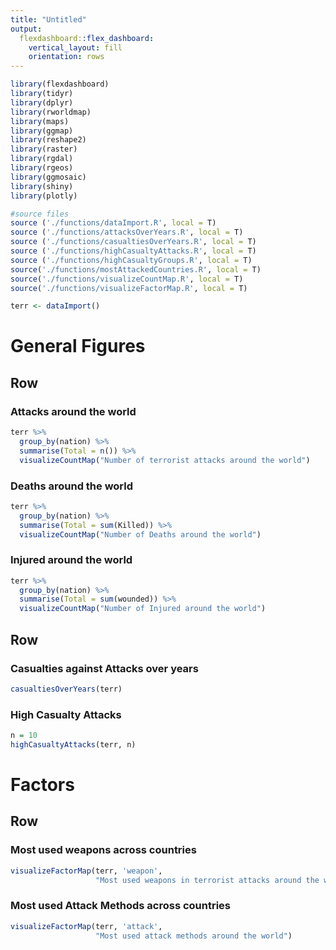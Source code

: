 ```yaml
---
title: "Untitled"
output: 
  flexdashboard::flex_dashboard:
    vertical_layout: fill
    orientation: rows
---
```


```r
library(flexdashboard)
library(tidyr)
library(dplyr)
library(rworldmap)
library(maps)
library(ggmap)
library(reshape2)
library(raster)
library(rgdal)
library(rgeos)
library(ggmosaic)
library(shiny)
library(plotly)
```

```r
#source files
source ('./functions/dataImport.R', local = T)
source ('./functions/attacksOverYears.R', local = T)
source ('./functions/casualtiesOverYears.R', local = T)
source ('./functions/highCasualtyAttacks.R', local = T)
source ('./functions/highCasualtyGroups.R', local = T)
source('./functions/mostAttackedCountries.R', local = T)
source('./functions/visualizeCountMap.R', local = T)
source('./functions/visualizeFactorMap.R', local = T)
```

```r
terr <- dataImport()
```

General Figures
=======================================================================

Row
-----------------------------------------------------------------------

### Attacks around the world

```r
terr %>%
  group_by(nation) %>%
  summarise(Total = n()) %>%
  visualizeCountMap("Number of terrorist attacks around the world")
```

### Deaths around the world

```r
terr %>%
  group_by(nation) %>%
  summarise(Total = sum(Killed)) %>%
  visualizeCountMap("Number of Deaths around the world")
```

### Injured around the world

```r
terr %>%
  group_by(nation) %>%
  summarise(Total = sum(wounded)) %>%
  visualizeCountMap("Number of Injured around the world")
```

Row {.tabset}
-----------------------------------------------------------------------

### Casualties against Attacks over years

```r
casualtiesOverYears(terr)
```

### High Casualty Attacks

```r
n = 10
highCasualtyAttacks(terr, n)
```

Factors
=======================================================================

Row {.tabset}
-----------------------------------------------------------------------

### Most used weapons across countries

```r
visualizeFactorMap(terr, 'weapon',
                   "Most used weapons in terrorist attacks around the world")
```

### Most used Attack Methods across countries

```r
visualizeFactorMap(terr, 'attack',
                   "Most used attack methods around the world")
```


